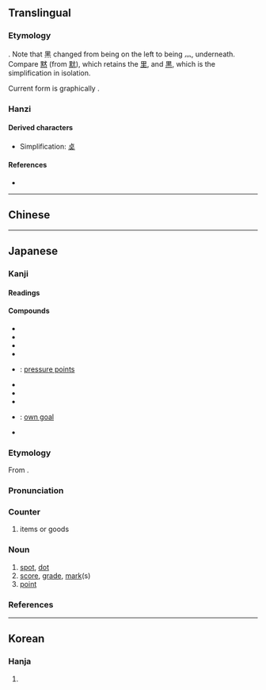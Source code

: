 {{also|點|奌}}
{{character info}}
==Translingual==
{{stroke order|type=animate}}
{{stroke order|strokes=9}}
{{ja-forms|点|点|[[點]]}}

===Etymology===
{{Han simp|點|f=黑|t=灬}}. Note that 黑 changed from being on the left to being 灬, underneath. Compare [[黙]] (from [[默]]), which retains the [[里]], and [[黒]], which is the simplification in isolation.

Current form is graphically {{Han compound|占|灬}}.

===Hanzi===
{{Han char|rn=86|rad=火|as=05|sn=9|four=|canj=XYRF,YRF|ids=⿱占灬}}

====Derived characters====
* Simplification: [[奌]]

====References====
* {{Han ref|kx=0669.101|dkj=18980|dj=1078.150|hdz=32198.070|uh=70B9|ud=28857}}

----

==Chinese==
{{zh-see|點}}

----

==Japanese==
{{ja-kanji forms|点|點}}

===Kanji===
{{ja-kanji|grade=2|rs=火05|kyu=點}}

====Readings====
{{ja-readings
|goon=てん<てん<てむ
|kanon=てん<てん<てむ
|kun=さ-す, た-てる, ちょぼ-<ちよぼ-, つ-ける, とぼ-す, とも-す, ぼち
}}
{{attention|ja|review readings}}

====Compounds====
{{der-top|Compounds}}
* {{ja-r|濁%点|だく%てん}}
* {{ja-r|点%字|てん%じ}}
* {{ja-r|点%火|てん%か}}
* {{ja-r|点%検|てん%けん}}
* {{ja-r|点%穴|てん%けつ}}: [[pressure point]]s
* {{ja-r|点%滅|てん%めつ}}
* {{ja-r|点%心|てん%しん}}
* {{ja-r|点%数|てん%すう}}
* {{ja-r|自%殺%点|じ%さつ%てん}}: [[own goal]]
* {{ja-r|半%濁%点|はん%だく%てん}}
{{der-bottom}}

{{ja-kanjitab|てん|yomi=o}}

===Etymology===
From {{etyl|ltc|ja|sort=てん}} {{m|zh|點|tr=tem<sup>X</sup>||point}}.

===Pronunciation===
{{ja-pron|yomi=o|てん|acc=0|acc_ref=DJR}}

===Counter===
{{ja-pos|てん|counter}}

# items or goods

===Noun===
{{ja-noun|てん}}

# [[spot]], [[dot]]
# [[score]], [[grade]], [[mark]](s)
# [[point]]

===References===
<references/>

----

==Korean==

===Hanja===
{{ko-hanja|hangeul=점|eumhun=|rv=jeom|mr=chŏm|y=cem}}

# {{rfdef|ko|sort=火05}}